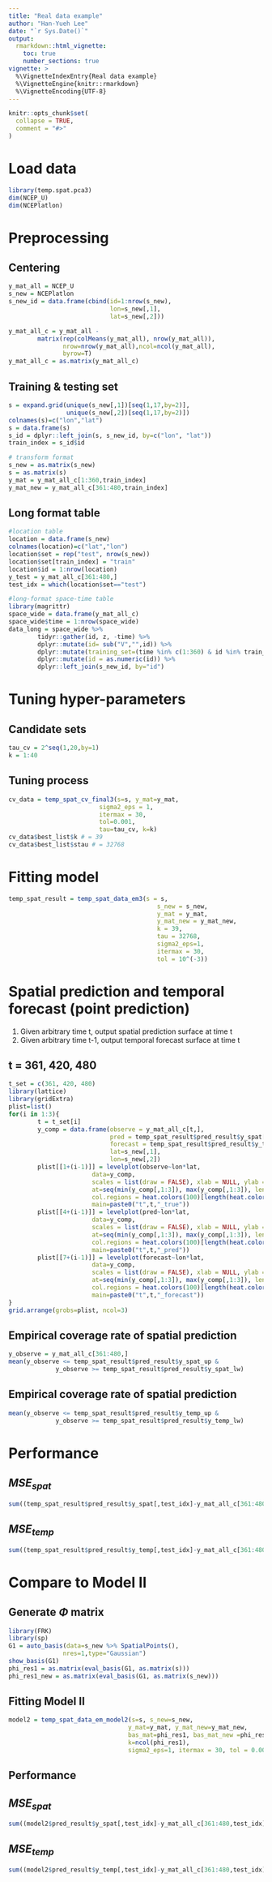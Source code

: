 ```yaml
---
title: "Real data example"
author: "Han-Yueh Lee"
date: "`r Sys.Date()`"
output:
  rmarkdown::html_vignette:
    toc: true
    number_sections: true
vignette: >
  %\VignetteIndexEntry{Real data example}
  %\VignetteEngine{knitr::rmarkdown}
  %\VignetteEncoding{UTF-8}
---
```


```r
knitr::opts_chunk$set(
  collapse = TRUE,
  comment = "#>"
)
```

# Load data  
```r
library(temp.spat.pca3)
dim(NCEP_U)
dim(NCEPlatlon)
```

# Preprocessing  
## Centering  
```r
y_mat_all = NCEP_U
s_new = NCEPlatlon
s_new_id = data.frame(cbind(id=1:nrow(s_new), 
                            lon=s_new[,1], 
                            lat=s_new[,2]))

y_mat_all_c = y_mat_all - 
        matrix(rep(colMeans(y_mat_all), nrow(y_mat_all)),
               nrow=nrow(y_mat_all),ncol=ncol(y_mat_all),
               byrow=T)
y_mat_all_c = as.matrix(y_mat_all_c)
```

## Training & testing set  
```r
s = expand.grid(unique(s_new[,1])[seq(1,17,by=2)],
                unique(s_new[,2])[seq(1,17,by=2)])
colnames(s)=c("lon","lat")
s = data.frame(s)
s_id = dplyr::left_join(s, s_new_id, by=c("lon", "lat"))
train_index = s_id$id

# transform format
s_new = as.matrix(s_new)
s = as.matrix(s)
y_mat = y_mat_all_c[1:360,train_index]
y_mat_new = y_mat_all_c[361:480,train_index]
```

## Long format table  
```r
#location table
location = data.frame(s_new)
colnames(location)=c("lat","lon")
location$set = rep("test", nrow(s_new))
location$set[train_index] = "train"
location$id = 1:nrow(location)
y_test = y_mat_all_c[361:480,]
test_idx = which(location$set=="test")

#long-format space-time table
library(magrittr)
space_wide = data.frame(y_mat_all_c)
space_wide$time = 1:nrow(space_wide)
data_long = space_wide %>%
        tidyr::gather(id, z, -time) %>%
        dplyr::mutate(id= sub("V","",id)) %>%
        dplyr::mutate(training_set=(time %in% c(1:360) & id %in% train_index)) %>%
        dplyr::mutate(id = as.numeric(id)) %>%
        dplyr::left_join(s_new_id, by="id")
```

# Tuning hyper-parameters  
## Candidate sets
```r
tau_cv = 2^seq(1,20,by=1)
k = 1:40
```

## Tuning process
```r
cv_data = temp_spat_cv_final3(s=s, y_mat=y_mat,
                         sigma2_eps = 1,
                         itermax = 30, 
                         tol=0.001, 
                         tau=tau_cv, k=k)
cv_data$best_list$k # = 39
cv_data$best_list$stau # = 32768
```

# Fitting model  
```r
temp_spat_result = temp_spat_data_em3(s = s, 
                                         s_new = s_new,
                                         y_mat = y_mat,
                                         y_mat_new = y_mat_new,
                                         k = 39,
                                         tau = 32768,
                                         sigma2_eps=1, 
                                         itermax = 30, 
                                         tol = 10^(-3))
```

# Spatial prediction and temporal forecast (point prediction)  

1. Given arbitrary time t, output spatial prediction surface at time t  
2. Given arbitrary time t-1, output temporal forecast surface at time t   

## t = 361, 420, 480  
```r
t_set = c(361, 420, 480)
library(lattice)
library(gridExtra)
plist=list()
for(i in 1:3){
        t = t_set[i]
        y_comp = data.frame(observe = y_mat_all_c[t,],
                            pred = temp_spat_result$pred_result$y_spat[t-360,],
                            forecast = temp_spat_result$pred_result$y_temp[t-360,],
                            lat=s_new[,1],
                            lon=s_new[,2])
        plist[[1+(i-1)]] = levelplot(observe~lon*lat, 
                       data=y_comp,
                       scales = list(draw = FALSE), xlab = NULL, ylab = NULL, 
                       at=seq(min(y_comp[,1:3]), max(y_comp[,1:3]), length.out=100),
                       col.regions = heat.colors(100)[length(heat.colors(100)):1], 
                       main=paste0("t",t,"_true"))
        plist[[4+(i-1)]] = levelplot(pred~lon*lat, 
                       data=y_comp,
                       scales = list(draw = FALSE), xlab = NULL, ylab = NULL, 
                       at=seq(min(y_comp[,1:3]), max(y_comp[,1:3]), length.out=100),
                       col.regions = heat.colors(100)[length(heat.colors(100)):1], 
                       main=paste0("t",t,"_pred"))
        plist[[7+(i-1)]] = levelplot(forecast~lon*lat, 
                       data=y_comp,
                       scales = list(draw = FALSE), xlab = NULL, ylab = NULL, 
                       at=seq(min(y_comp[,1:3]), max(y_comp[,1:3]), length.out=100),
                       col.regions = heat.colors(100)[length(heat.colors(100)):1], 
                       main=paste0("t",t,"_forecast"))
}
grid.arrange(grobs=plist, ncol=3)
```

## Empirical coverage rate of spatial prediction  
```r
y_observe = y_mat_all_c[361:480,]
mean(y_observe <= temp_spat_result$pred_result$y_spat_up &
             y_observe >= temp_spat_result$pred_result$y_spat_lw)
```

## Empirical coverage rate of spatial prediction  
```r
mean(y_observe <= temp_spat_result$pred_result$y_temp_up &
             y_observe >= temp_spat_result$pred_result$y_temp_lw)
```


# Performance  
## $MSE_{spat}$  
```r
sum((temp_spat_result$pred_result$y_spat[,test_idx]-y_mat_all_c[361:480,test_idx])^2)/(120*289)
```

## $MSE_{temp}$  
```r
sum((temp_spat_result$pred_result$y_temp[,test_idx]-y_mat_all_c[361:480,test_idx])^2)/(120*289)
```

# Compare to Model II  
## Generate $\Phi$ matrix  
```r
library(FRK)
library(sp)
G1 = auto_basis(data=s_new %>% SpatialPoints(),
               nres=1,type="Gaussian")
show_basis(G1)
phi_res1 = as.matrix(eval_basis(G1, as.matrix(s)))
phi_res1_new = as.matrix(eval_basis(G1, as.matrix(s_new)))
```

## Fitting Model II
```r
model2 = temp_spat_data_em_model2(s=s, s_new=s_new, 
                                 y_mat=y_mat, y_mat_new=y_mat_new,
                                 bas_mat=phi_res1, bas_mat_new =phi_res1_new ,
                                 k=ncol(phi_res1), 
                                 sigma2_eps=1, itermax = 30, tol = 0.001)
```

## Performance  
## $MSE_{spat}$  
```r
sum((model2$pred_result$y_spat[,test_idx]-y_mat_all_c[361:480,test_idx])^2)/(120*289)
```

## $MSE_{temp}$  
```r
sum((model2$pred_result$y_temp[,test_idx]-y_mat_all_c[361:480,test_idx])^2)/(120*289)
```

